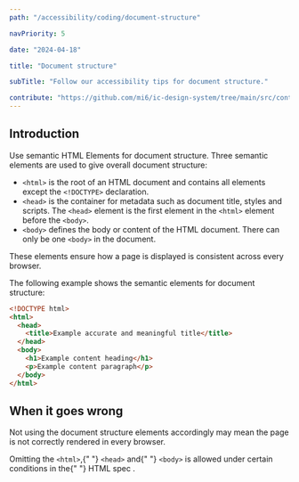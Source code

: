 ```yaml
---
path: "/accessibility/coding/document-structure"

navPriority: 5

date: "2024-04-18"

title: "Document structure"

subTitle: "Follow our accessibility tips for document structure."

contribute: "https://github.com/mi6/ic-design-system/tree/main/src/content/structured/accessibility/coding/document-structure.mdx"
---
```


## Introduction

Use semantic HTML Elements for document structure. Three semantic elements are used to give overall document structure:

- `<html>` is the root of an HTML document and contains all elements except the `<!DOCTYPE>` declaration.
- `<head>` is the container for metadata such as document title, styles and scripts. The `<head>` element is the first element in the `<html>` element before the `<body>`.
- `<body>` defines the body or content of the HTML document. There can only be one `<body>` in the document.

These elements ensure how a page is displayed is consistent across every browser.

The following example shows the semantic elements for document structure:

```html
<!DOCTYPE html>
<html>
  <head>
    <title>Example accurate and meaningful title</title>
  </head>
  <body>
    <h1>Example content heading</h1>
    <p>Example content paragraph</p>
  </body>
</html>
```

## When it goes wrong

Not using the document structure elements accordingly may mean the page is not correctly rendered in every browser.

<p>
  Omitting the <code className="language-text">&lt;html&gt;</code>,{" "}
  <code className="language-text">&lt;head&gt;</code> and{" "}
  <code className="language-text">&lt;body&gt;</code> is allowed under certain
  conditions in the{" "}
  <ic-link
    target="_blank"
    href="https://www.w3.org/TR/2011/WD-html5-20110525/syntax.html#optional-tags"
    rel="noreferrer noopener nofollow"
  >
    HTML spec
  </ic-link>
  .
</p>
